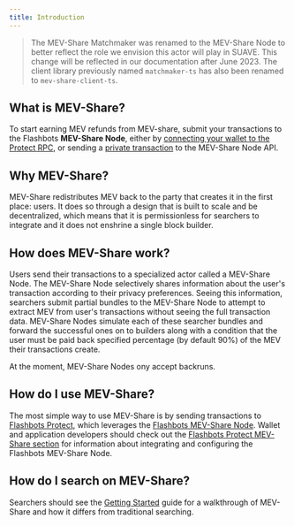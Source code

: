 ```yaml
---
title: Introduction
---
```



> The MEV-Share Matchmaker was renamed to the MEV-Share Node to better reflect the role we envision this actor will play in SUAVE. This change will be reflected in our documentation after June 2023. The client library previously named `matchmaker-ts` has also been renamed to `mev-share-client-ts`.

## What is MEV-Share?
<WhatsMevShareAdvanced />

To start earning MEV refunds from MEV-share, submit your transactions to the Flashbots **MEV-Share Node**, either by [connecting your wallet to the Protect RPC](/flashbots-protect/quick-start/#using-flashbots-protect), or sending a [private transaction](/flashbots-auction/advanced/rpc-endpoint#eth_sendprivatetransaction) to the MEV-Share Node API.

## Why MEV-Share?
MEV-Share redistributes MEV back to the party that creates it in the first place: users. It does so through a design that is built to scale and be decentralized, which means that it is permissionless for searchers to integrate and it does not enshrine a single block builder.

## How does MEV-Share work?
Users send their transactions to a specialized actor called a MEV-Share Node. The MEV-Share Node selectively shares information about the user's transaction according to their privacy preferences. Seeing this information, searchers submit partial bundles to the MEV-Share Node to attempt to extract MEV from user's transactions without seeing the full transaction data. MEV-Share Nodes simulate each of these searcher bundles and forward the successful ones on to builders along with a condition that the user must be paid back specified percentage (by default 90%) of the MEV their transactions create.

At the moment, MEV-Share Nodes ony accept backruns.

## How do I use MEV-Share?
The most simple way to use MEV-Share is by sending transactions to [Flashbots Protect](/flashbots-protect/quick-start), which leverages the [Flashbots MEV-Share Node](/flashbots-protect/mev-share). Wallet and application developers should check out the [Flashbots Protect MEV-Share section](/flashbots-protect/mev-share) for information about integrating and configuring the Flashbots MEV-Share Node.

## How do I search on MEV-Share?
Searchers should see the [Getting Started](/flashbots-mev-share/searchers/getting-started) guide for a walkthrough of MEV-Share and how it differs from traditional searching.